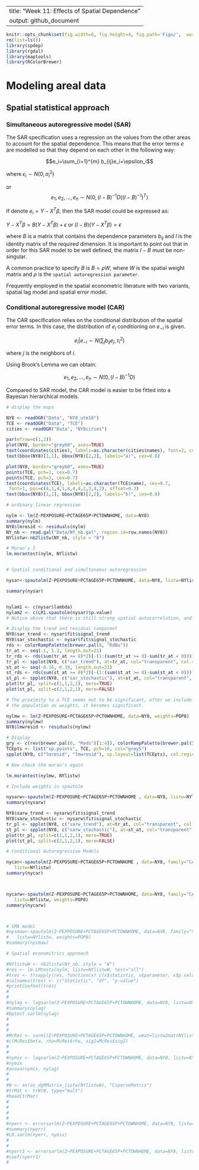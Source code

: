 
---
title: "Week 11: Effects of Spatial Dependence"
output: github_document
---

```r

knitr::opts_chunk$set(fig.width=6, fig.height=4, fig.path='Figs/',  warning=FALSE, message=FALSE, results='hide')
rm(list=ls())
library(spdep)
library(rgdal)
library(maptools)
library(RColorBrewer)
```


# Modeling areal data

## Spatial statistical approach

### Simultaneous autoregressive model (SAR)

The SAR specification uses a regression on the values from the other areas to
account for the spatial dependence. This means that the error terms $e$ are
modelled so that they depend on each other in the following way:

$$e_i=\sum_{i=1}^{m} b_{ij}e_i+\epsilon_i$$ 

where $\epsilon_i \sim N(0, \sigma_i^2)$

or $$e_1, e_2, \ldots, e_n \sim N(0, (I-B)^{-1}D((I-B)^{-1})^T) $$

If denote $e_i=Y-X^T\beta$, then the SAR model could be expressed as:

$Y-X^T\beta = B(Y-X^T\beta)+\epsilon$ or $(I-B)(Y-X^T\beta)=\epsilon$ 


where $B$ is a matrix that contains the dependence parameters $b_{ij}$ and $I$
is the identity matrix of the required dimension. It is important to point out
that in order for this SAR model to be well defined, the matrix $I − B$ must be
non-singular. 

A common practice to specify $B$ is $B=\rho W$, where $W$ is the spatial weight
matrix and $\rho$ is the `spatial autoregression parameter`.

Frequently employed in the spatial econometric literature with two variants,
spatial lag model and spatial error model. 


### Conditional autoregressive model (CAR)

The CAR specification relies on the conditional distribution of the spatial
error terms. In this case, the distribution of $e_i$ conditioning on $e_{−i}$ is
given.

$$e_i|e_{-i} \sim N(\sum_{j}b_{ij}e_j, \tau_i^2)$$

where $j$ is the neighbors of $i$.

Using Brook’s Lemma we can obtain:

$$e_1, e_2, \ldots, e_n \sim N(0, (I-B)^{-1}D)$$


Compared to SAR model, the CAR model is easier to be fitted into a Bayesian 
hierarchical models. 


```r

# display the maps 

NY8 <- readOGR("Data", "NY8_utm18")
TCE <- readOGR("Data", "TCE")
cities <- readOGR("Data", "NY8cities")

par(mfrow=c(1,2))
plot(NY8, border="grey60", axes=TRUE)
text(coordinates(cities), labels=as.character(cities$names), font=2, cex=0.9)
text(bbox(NY8)[1,1], bbox(NY8)[2,2], labels="a)", cex=0.8)

plot(NY8, border="grey60", axes=TRUE)
points(TCE, pch=1, cex=0.7)
points(TCE, pch=3, cex=0.7)
text(coordinates(TCE), labels=as.character(TCE$name), cex=0.7,
 font=1, pos=c(4,1,4,1,4,4,4,2,3,4,2), offset=0.3)
text(bbox(NY8)[1,1], bbox(NY8)[2,2], labels="b)", cex=0.8)

# ordinary linear regression

nylm <- lm(Z~PEXPOSURE+PCTAGE65P+PCTOWNHOME, data=NY8)
summary(nylm)
NY8$lmresid <- residuals(nylm)
NY_nb <- read.gal("Data/NY_nb.gal", region.id=row.names(NY8))
NYlistw<-nb2listw(NY_nb, style = "B")

# Moran's I
lm.morantest(nylm, NYlistw)


# Spatial conditional and simultaneous autoregression 

nysar<-spautolm(Z~PEXPOSURE+PCTAGE65P+PCTOWNHOME, data=NY8, listw=NYlistw)

summary(nysar)


nylam1 <- c(nysar$lambda)
nylam2 <- c(LR1.spautolm(nysar)$p.value)
# Notice above that there is still strong spatial autocorrelation, and the proximty to TCE seems not quite significant

# Display the trend and residual component
NY8$sar_trend <- nysar$fit$signal_trend
NY8$sar_stochastic <- nysar$fit$signal_stochastic
rds <- colorRampPalette(brewer.pal(8, "RdBu"))
tr_at <- seq(-1, 1.3, length.out=21)
tr_rds <- rds(sum(tr_at >= 0)*2)[-(1:(sum(tr_at >= 0)-sum(tr_at < 0)))]
tr_pl <- spplot(NY8, c("sar_trend"), at=tr_at, col="transparent", col.regions=tr_rds, main=list(label="Trend", cex=0.8))
st_at <- seq(-0.16, 0.39, length.out=21)
st_rds <- rds(sum(st_at >= 0)*2)[-(1:(sum(st_at >= 0)-sum(st_at < 0)))]
st_pl <- spplot(NY8, c("sar_stochastic"), at=st_at, col="transparent", col.regions=st_rds, main=list(label="Stochastic", cex=0.8))
plot(tr_pl, split=c(1,1,2,1), more=TRUE)
plot(st_pl, split=c(2,1,2,1), more=FALSE)

# The proximity to a TCE seems not to be significant, after we include
# the population as weights, it becomes significant.

nylmw <- lm(Z~PEXPOSURE+PCTAGE65P+PCTOWNHOME, data=NY8, weights=POP8)
summary(nylmw)
NY8$lmwresid <- residuals(nylmw)

# Display
gry <- c(rev(brewer.pal(6, "Reds")[1:4]), colorRampPalette(brewer.pal(5, "Blues"))(9))
TCEpts <- list("sp.points", TCE, pch=16, col="grey5")
spplot(NY8, c("lmresid", "lmwresid"), sp.layout=list(TCEpts), col.regions=gry, col="transparent", lwd=0.5, at=seq(-2,4.5,0.5))

# Now check the moran's again

lm.morantest(nylmw, NYlistw)

# Include weights in spautolm

nysarw<-spautolm(Z~PEXPOSURE+PCTAGE65P+PCTOWNHOME , data=NY8, listw=NYlistw, weights=POP8)
summary(nysarw)

NY8$sarw_trend <- nysarw$fit$signal_trend
NY8$sarw_stochastic <- nysarw$fit$signal_stochastic
tr_pl <- spplot(NY8, c("sarw_trend"), at=tr_at, col="transparent", col.regions=tr_rds, main=list(label="Trend", cex=0.8))
st_pl <- spplot(NY8, c("sarw_stochastic"), at=st_at, col="transparent", col.regions=st_rds, main=list(label="Stochastic", cex=0.8))
plot(tr_pl, split=c(1,1,2,1), more=TRUE)
plot(st_pl, split=c(2,1,2,1), more=FALSE)

# Conditional Autoregressive Models

nycar<-spautolm(Z~PEXPOSURE+PCTAGE65P+PCTOWNHOME , data=NY8, family="CAR",
   listw=NYlistw)
summary(nycar)



nycarw<-spautolm(Z~PEXPOSURE+PCTAGE65P+PCTOWNHOME, data=NY8, family="CAR",
   listw=NYlistw, weights=POP8)
summary(nycarw)



# SMA model 
#nysmaw<-spautolm(Z~PEXPOSURE+PCTAGE65P+PCTOWNHOME, data=NY8, family="SMA",
#   listw=NYlistw, weights=POP8)
#summary(nysmaw)

# Spatial economitrics approach

#NYlistwW <- nb2listw(NY_nb, style = "W")
#res <- lm.LMtests(nylm, listw=NYlistwW, test="all")
#tres <- t(sapply(res, function(x) c(x$statistic, x$parameter, x$p.value)))
#colnames(tres) <- c("Statistic", "df", "p-value")
#printCoefmat(tres)
#
#
#nylag <- lagsarlm(Z~PEXPOSURE+PCTAGE65P+PCTOWNHOME, data=NY8, listw=NYlistwW)
#summary(nylag)
#bptest.sarlm(nylag)
#
#
#
#McRes <- sarml(Z~PEXPOSURE+PCTAGE65P+PCTOWNHOME, wmat=listw2mat(NYlistwW), eigvar=eigenw(NYlistwW), print=FALSE, data=NY8)
#c(McRes$beta, rho=McRes$rho, sig2=McRes$sig2)
#
#
#nymix <- lagsarlm(Z~PEXPOSURE+PCTAGE65P+PCTOWNHOME, data=NY8, listw=NYlistwW, type="mixed")
#nymix
#anova(nymix, nylag)
#
#
#W <- as(as_dgRMatrix_listw(NYlistwW), "CsparseMatrix")
#trMat <- trW(W, type="mult")
#head(trMat)
#
#
#
#
#nyerr <- errorsarlm(Z~PEXPOSURE+PCTAGE65P+PCTOWNHOME, data=NY8, listw=NYlistwW)
#summary(nyerr)
#LR.sarlm(nyerr, nymix)
#
#
#nyerr1 <- errorsarlm(Z~PEXPOSURE+PCTAGE65P+PCTOWNHOME, data=NY8, listw=NYlistwW, etype="emixed")
#coef(nyerr1)
#

```

